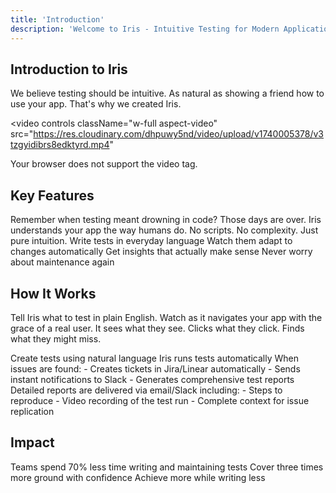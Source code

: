 ```yaml
---
title: 'Introduction'
description: 'Welcome to Iris - Intuitive Testing for Modern Applications'
---
```


## Introduction to Iris

We believe testing should be intuitive. As natural as showing a friend how to use your app. That's why we created Iris.

<video 
  controls
  className="w-full aspect-video"
  src="https://res.cloudinary.com/dhpuwy5nd/video/upload/v1740005378/v3tzgyidibrs8edktyrd.mp4"
>
  Your browser does not support the video tag.
</video>

## Key Features

<CardGroup>
  <Card title="No Complex Scripts" icon="code">
    Remember when testing meant drowning in code? Those days are over. Iris understands your app the way humans do.
  </Card>
  <Card title="Pure Intuition" icon="lightbulb">
    No scripts. No complexity. Just pure intuition.
  </Card>
  <Card title="Natural Language" icon="comments">
    Write tests in everyday language
  </Card>
  <Card title="Self-Adapting" icon="arrows-rotate">
    Watch them adapt to changes automatically
  </Card>
  <Card title="Smart Insights" icon="chart-line">
    Get insights that actually make sense
  </Card>
  <Card title="Zero Maintenance" icon="wrench">
    Never worry about maintenance again
  </Card>
</CardGroup>

## How It Works

Tell Iris what to test in plain English. Watch as it navigates your app with the grace of a real user. It sees what they see. Clicks what they click. Finds what they might miss.

<Steps>
  <Step title="Test Creation">
    Create tests using natural language
  </Step>
  <Step title="Test Execution">
    Iris runs tests automatically
  </Step>
  <Step title="Issue Detection">
    When issues are found:
    - Creates tickets in Jira/Linear automatically
    - Sends instant notifications to Slack
    - Generates comprehensive test reports
  </Step>
  <Step title="Reporting">
    Detailed reports are delivered via email/Slack including:
    - Steps to reproduce
    - Video recording of the test run
    - Complete context for issue replication
  </Step>
</Steps>

## Impact

<CardGroup>
  <Card title="70% Less Time" icon="clock">
    Teams spend 70% less time writing and maintaining tests
  </Card>
  <Card title="3x Coverage" icon="shield-check">
    Cover three times more ground with confidence
  </Card>
  <Card title="50% Less Code" icon="code">
    Achieve more while writing less
  </Card>
</CardGroup>
